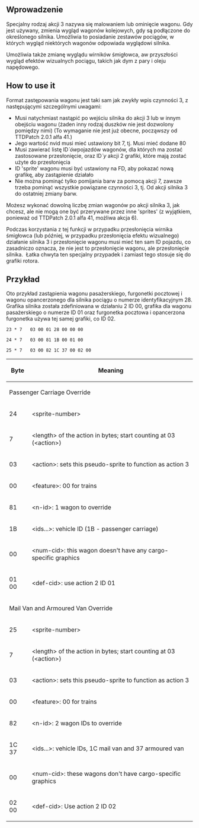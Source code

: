 {{pl/Development/NewGRF/inne strony|en=newgrf-specs.tt-wiki.net/wiki/Action3LiveryOverride|pl=pl/Development/NewGRF/NFO Specs/Action3LiveryOverride}}
{{en/-}}<!--<br>--><!--{{ambox | text = w trakcie edycji.}}--><!-- -->
<div style="float:right; padding-left:12px; background:none;">{{Page:pl/Extrazi/NFONavVehicles}}</div>

== Wprowadzenie ==

Specjalny rodzaj akcji 3 nazywa się malowaniem lub ominięcie wagonu. Gdy jest używany, zmienia wygląd wagonów kolejowych, gdy są podłączone do określonego silnika. Umożliwia to posiadanie zestawów pociągów, w których wygląd niektórych wagonów odpowiada wyglądowi silnika.

Umożliwia także zmianę wyglądu wirników śmigłowca, aw przyszłości wygląd efektów wizualnych pociągu, takich jak dym z pary i oleju napędowego.

== How to use it ==

Format zastępowania wagonu jest taki sam jak zwykły wpis czynności 3, z następującymi szczególnymi uwagami:
* Musi natychmiast nastąpić po wejściu silnika do akcji 3 lub w innym obejściu wagonu (żaden inny rodzaj duszków nie jest dozwolony pomiędzy nimi) (To wymaganie nie jest już obecne, począwszy od TTDPatch 2.0.1 alfa 41.)
* Jego wartość nvid musi mieć ustawiony bit 7, tj. Musi mieć dodane 80
* Musi zawierać listę ID''`ów''pojazdów wagonów, dla których ma zostać zastosowane przesłonięcie, oraz ID''`y'' akcji 2 grafiki, które mają zostać użyte do przesłonięcia
* ID 'sprite' wagonu musi być ustawiony na FD, aby pokazać nową grafikę, aby zastąpienie działało
* Nie można pominąć tylko pomijania barw za pomocą akcji 7, zawsze trzeba pominąć wszystkie powiązane czynności 3, tj. Od akcji silnika 3 do ostatniej zmiany barw.

Możesz wykonać dowolną liczbę zmian wagonów po akcji silnika 3, jak chcesz, ale nie mogą one być przerywane przez inne 'sprites' (z wyjątkiem, ponieważ od TTDPatch 2.0.1 alfa 41, możliwa akcja 6).

Podczas korzystania z tej funkcji w przypadku przesłonięcia wirnika śmigłowca (lub później, w przypadku przesłonięcia efektu wizualnego) działanie silnika 3 i przesłonięcie wagonu musi mieć ten sam ID pojazdu, co zasadniczo oznacza, że ​​nie jest to przesłonięcie wagonu, ale przesłonięcie silnika. &nbsp;Łatka chwyta ten specjalny przypadek i zamiast tego stosuje się do grafiki rotora.

== Przykład ==

Oto przykład zastąpienia wagonu pasażerskiego, furgonetki pocztowej i wagonu opancerzonego dla silnika pociągu o numerze identyfikacyjnym 28. Grafika silnika została zdefiniowana w działaniu 2 ID 00, grafika dla wagonu pasażerskiego o numerze ID 01 oraz furgonetka pocztowa i opancerzona furgonetka używa tej samej grafiki, co ID 02.

<pre>23 * 7   03 00 01 28 00 00 00

24 * 7   03 00 81 1B 00 01 00

25 * 7   03 00 82 1C 37 00 02 00</pre>

{| class="wikitable"
|-
!'''Byte'''
!'''Meaning'''
|-
| colspan="2" | Passenger Carriage Override
|-
|24
|&lt;sprite-number&gt;
|-
|7
|&lt;length&gt; of the action in bytes; start counting at 03 (&lt;action&gt;)
|-
|03
|&lt;action&gt;: sets this pseudo-sprite to function as action 3
|-
|00
|&lt;feature&gt;: 00 for trains
|-
|81
|&lt;n-id&gt;: 1 wagon to override
|-
|1B
|&lt;ids...&gt;: vehicle ID (1B - passenger carriage)
|-
|00
|&lt;num-cid&gt;: this wagon doesn't have any cargo-specific graphics
|-
|01 00
|&lt;def-cid&gt;: use action 2 ID 01
|-
| colspan="2" | Mail Van and Armoured Van Override
|-
|25
|&lt;sprite-number&gt;
|-
|7
|&lt;length&gt; of the action in bytes; start counting at 03 (&lt;action&gt;)
|-
|03
|&lt;action&gt;: sets this pseudo-sprite to function as action 3
|-
|00
|&lt;feature&gt;: 00 for trains
|-
|82
|&lt;n-id&gt;: 2 wagon IDs to override
|-
|1C 37
|&lt;ids...&gt;: vehicle IDs, 1C mail van and 37 armoured van
|-
|00
|&lt;num-cid&gt;: these wagons don't have cargo-specific graphics
|-
|02 00
|&lt;def-cid&gt;: Use action 2 ID 02
|}